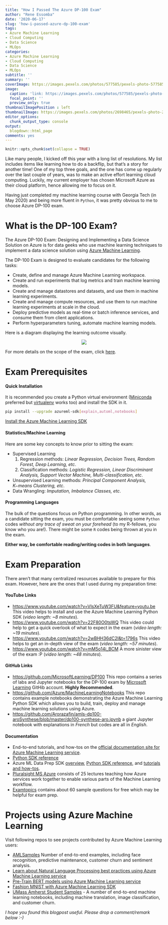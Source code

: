 ```yaml
---
title: "How I Passed The Azure DP-100 Exam"
author: "Rene Essomba"
date: '2020-06-17'
slug: 'how-i-passed-azure-dp-100-exam'
tags:
- Azure Machine Learning
- Cloud Computing
- Data Science
- MLOps
categories:
- Azure Machine Learning
- Cloud Computing
- Data Science
- MLOps
subtitle: ''
summary: ''
coverImage: https://images.pexels.com/photos/577585/pexels-photo-577585.jpeg?cs=srgb&dl=coding-computer-data-depth-of-field-577585.jpg&fm=jpg
image:
  caption: 'link: https://images.pexels.com/photos/577585/pexels-photo-577585.jpeg'
  focal_point: ''
  preview_only: true
thumbnailImagePosition : left
thumbnailImage: https://images.pexels.com/photos/2698465/pexels-photo-2698465.jpeg?cs=srgb&dl=man-looking-at-ipad-pro-2698465.jpg&fm=jpg
editor_options: 
  chunk_output_type: console
output:
  blogdown::html_page
comments: yes
---
```


```r
knitr::opts_chunk$set(collapse = TRUE)
```

Like many people, I kicked off this year with a long list of resolutions. My list includes items like learning how to do a backflip, but that's a story for another time! One of my top three goals, and the one has come up regularly over the last couple of years, was to make an active effort learning cloud computing. Luckily, my current employer has chosen Microsoft Azure as their cloud platform, hence allowing me to focus on it.

Having just completed my machine learning course with Georgia Tech (in May 2020) and being more fluent in `Python`, it was pretty obvious to me to choose Azure DP-100 exam.


# What is the DP-100 Exam?

The Azure DP-100 Exam: Designing and Implementing a Data Science Solution on Azure is for data geeks who use machine learning techniques to implement a data science solution using [Azure Machine Learning](https://azure.microsoft.com/en-us/services/machine-learning/).

The DP-100 Exam is designed to evaluate candidates for the following tasks:

* Create, define and manage Azure Machine Learning workspace.
* Create and run experiments that log metrics and train machine learning models.
* Create and manage datastores and datasets, and use them in machine learning experiments.
* Create and manage compute resources, and use them to run machine learning experiments at scale in the cloud.
* Deploy predictive models as real-time or batch inference services, and consume them from client applications.
* Perform hyperparameters tuning, automate machine learning models.

Here is a diagram displaying the learning outcome visually.

<p align="center">
  <img src="https://raw.githubusercontent.com/MicrosoftDocs/azure-docs/master/articles/machine-learning/media/concept-azure-machine-learning-architecture/workflow.png" />
</p>

For more details on the scope of the exam, click [here](https://query.prod.cms.rt.microsoft.com/cms/api/am/binary/RE3VUjA).

# Exam Prerequisites

#### Quick Installation

It is recommended you create a Python virtual environment ([Miniconda](https://conda.io/miniconda.html) preferred but [virtualenv](https://virtualenv.pypa.io/en/latest/) works too) and install the SDK in it.

```sh
pip install --upgrade azureml-sdk[explain,automl,notebooks]
```

[Install the Azure Machine Learning SDK](https://docs.microsoft.com/en-us/azure/machine-learning/service/quickstart-create-workspace-with-python)

#### Statistics/Machine Learning

Here are some key concepts to know prior to sitting the exam:

* Supervised Learning
  1. Regression methods: _Linear Regression, Decision Trees, Random Forest, Deep Learning, etc_.
  2. Classification methods: _Logistic Regression, Linear Discriminant Analysis, Support Vector Machine, Multi-classification, etc_.
* Unsupervised Learning methods: _Principal Component Analysis, $K-$means Clustering, etc_.
* Data Wrangling: _Imputation, Imbalance Classes, etc_.

#### Programming Languages

The bulk of the questions focus on Python programming. In other words, as a candidate sitting the exam, you must be comfortable seeing some `Python` codes _without any trace of sweat on your forehead_ (to my R-fellows, you know who you are!). There might be some `R` codes being thrown at you in the exam. 

**Either way, be comfortable reading/writing codes in both languages**.

# Exam Preparation

There aren't that many centralized resources available to prepare for this exam. However, here are the ones that I used during my preparation time:

#### YouTube Links

* [https://www.youtube.com/watch?v=VIsXeTuW3FU&feature=youtu.be](https://www.youtube.com/watch?v=VIsXeTuW3FU&feature=youtu.be) This video helps to install and use the Azure Machine Learning Python SDK (_video length: ~8 minutes_).
* [https://www.youtube.com/watch?v=22F80O0tsWQ](https://www.youtube.com/watch?v=22F80O0tsWQ) This video could help to get a quick overlook of what to expect in the exam (_video length: ~19 minutes_).
* [https://www.youtube.com/watch?v=2wBHH36dC2I&t=1796s](https://www.youtube.com/watch?v=2wBHH36dC2I&t=1796s) This video helps to get an in-depth view of the exam (_video length: ~57 minutes_).
* [https://www.youtube.com/watch?v=mM5o14i_BCM](https://www.youtube.com/watch?v=mM5o14i_BCM) A more sinister view of the exam :P  (_video length: ~48 minutes_).

#### GitHub Links

* [https://github.com/MicrosoftLearning/DP100](https://github.com/MicrosoftLearning/DP100) This repo contains a series of labs and Jupyter notebooks for the DP-100 exam by [Microsoft Learning](https://github.com/MicrosoftLearning) GitHib account. **Highly Recommended**.
* [https://github.com/Azure/MachineLearningNotebooks](https://github.com/Azure/MachineLearningNotebooks) This repo contains example notebooks demonstrating the Azure Machine Learning Python SDK which allows you to build, train, deploy and manage machine learning solutions using Azure.
* [https://github.com/Arorazafin/amls-dp100-aroSynthese/blob/master/dp100-synthese-aro.ipynb](https://github.com/Arorazafin/amls-dp100-aroSynthese/blob/master/dp100-synthese-aro.ipynb) a giant Jupyter notebook with explanations in _French_ but codes are all in _English_.

#### Documentation

* End-to-end tutorials, and how-tos on the [official documentation site for Azure Machine Learning service](https://docs.microsoft.com/en-us/azure/machine-learning/service/).
* [Python SDK reference](https://docs.microsoft.com/en-us/python/api/overview/azure/ml/intro?view=azure-ml-py)
* Azure ML Data Prep SDK [overview](https://aka.ms/data-prep-sdk), [Python SDK reference](https://aka.ms/aml-data-prep-apiref), and [tutorials and how-tos](https://aka.ms/aml-data-prep-notebooks).
* [Pluralsight MS Azure](https://www.pluralsight.com/paths/microsoft-azure-data-scientist-dp-100) consists of 25 lectures teaching how Azure services work together to enable various parts of the Machine Learning workflow.
* [Examtopics](https://www.examtopics.com/exams/microsoft/dp-100/view/1/) contains about 60 sample questions for free which may be helpful for exam prep.

# Projects using Azure Machine Learning

Visit following repos to see projects contributed by Azure Machine Learning users:

* [AMLSamples](https://github.com/microsoft/MLOps) Number of end-to-end examples, including face recognition, predictive maintenance, customer churn and sentiment analysis.
* [Learn about Natural Language Processing best practices using Azure Machine Learning service](https://github.com/microsoft/nlp)
* [Pre-Train BERT models using Azure Machine Learning service](https://github.com/Microsoft/AzureML-BERT)
* [Fashion MNIST with Azure Machine Learning SDK](https://github.com/amynic/azureml-sdk-fashion)
* [UMass Amherst Student Samples](https://github.com/katiehouse3/microsoft-azure-ml-notebooks) - A number of end-to-end machine learning notebooks, including machine translation, image classification, and customer churn.

_I hope you found this blogpost useful. Please drop a comment/remark below :-)_

